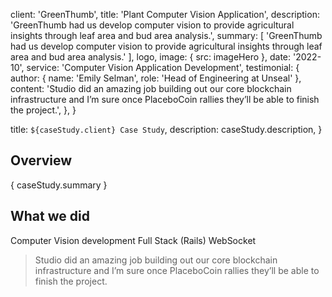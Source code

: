 
  client: 'GreenThumb',
  title: 'Plant Computer Vision Application',
  description:
    'GreenThumb had us develop computer vision to provide agricultural insights through leaf area and bud area analysis.',
  summary: [
    'GreenThumb had us develop computer vision to provide agricultural insights through leaf area and bud area analysis.'
  ],
  logo,
  image: { src: imageHero },
  date: '2022-10',
  service: 'Computer Vision Application Development',
  testimonial: {
    author: { name: 'Emily Selman', role: 'Head of Engineering at Unseal' },
    content:
      'Studio did an amazing job building out our core blockchain infrastructure and I’m sure once PlaceboCoin rallies they’ll be able to finish the project.',
  },
}

  title: `${caseStudy.client} Case Study`,
  description: caseStudy.description,
}

## Overview

{ caseStudy.summary }

## What we did

<TagList>
  <TagListItem>Computer Vision development</TagListItem>
  <TagListItem>Full Stack (Rails)</TagListItem>
  <TagListItem>WebSocket</TagListItem>
</TagList>

<Blockquote
  author={{ name: caseStudy.testimonial.author.name, role: 'Head of Engineering at Unseal' }}
  image={{ src: imageEmilySelman }}
>
  Studio did an amazing job building out our core blockchain infrastructure and
  I’m sure once PlaceboCoin rallies they’ll be able to finish the project.
</Blockquote>

<StatList>
  <StatListItem value="34%" label="Fewer transactions" />
  <StatListItem value="10%" label="Slower transactions" />
  <StatListItem value="1000ms" label="Transaction latency" />
  <StatListItem value="3" label="Active nodes" />
</StatList>
